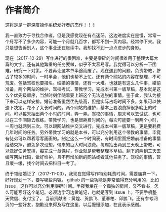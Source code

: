 # 作者简介 {#author}

这将是是一群深度操作系统爱好者的杰作！！！

我一直致力于寻找合作者，但是我感觉现在有点迷茫。这边进度实在是慢，常常一个月写不了多少内容，可能一个月就几百字，都写不到一页内容。经常停下来。我只是想告诉别人，这个事业还在继续中。我却找不到一点点进步的身影。

现在（2017-10-29）写作进行的很困难，主要是零碎的时间很难用于整理大篇大篇的文字。还有其他繁重的任务要做，似乎不太容易写。我觉得可以分析一下困难，研究一下对策。不要再让这本书半途而废了。现在遇到的问题，负责带教，挤占了较多的时间，一时半会，他们也帮不上忙。还有两个网站的内容在整理，不可荒废。包括驾校也要报名。结婚的事情，还有一大堆。也就是有这么几件事，婚前准备，两个网站的维护，驾校考试，带教学习，完成本书第一版草稿，基本就是这么个优先级顺序，当然时刻伴随着要上班这个无法逃脱的事情。鉴于此，我认为接下来可以这样安排。婚前准备虽然优先级高，但是实际占场时间不多，如果可以快速下决定，花不了太长时间的。两个网站的维护，基本上要浪费掉很多晚上的时间。可以每天抽出两个小时的时间，弄一弄。驾校的事情，周末可以去试试，也可以在工作间隙去练练。带教学习，也是很耗费时间的，每次可能要一到两个小时，一周也就两到三次。可以跟网站维护交叉进行。完成本书第一版草稿，更是要耗费几年时间的任务。另外带教学习的就是本书，可以充分利用这个带教的事情，毕竟有徒弟可以帮着写写画画的。制定这么一个时间表，有时间里面把婚前准备的事情给结束掉，避免多次设想，带来的巨大时间浪费。每周抽出两到三天晚上带教，可以做好任务安排，每完成一章课程，作业就是帮我整理本草稿。剩下的两到三天去编写网站代码，做好维护，且不再增加新的网站或者其他任务了。驾校的事情，暂且缓一缓，找个时间去把科目一考了。

终于领结婚证了（2017-11-03），我现在觉得写作特别耗费时间，需要\cqh 庙算\cqt 一下，好好规划一下，要写哪些内容。 github 的一些功能是非常值得充分利用的，比如 issue，这样可以充分利用零碎时间。半夜我坐在一个孤独的房间，又不看书，怎么可能写好这个笔记。必须边学习边做笔记，也就是写到 issue 上。不要手机整天微信、支付宝了。
当前贡献者：黄煌、贺鹏飞、董春柏、邱鹏飞，还有参考网页的一些好友，抱歉没来得及写在这里，以后慢慢添加，在此表示感谢。